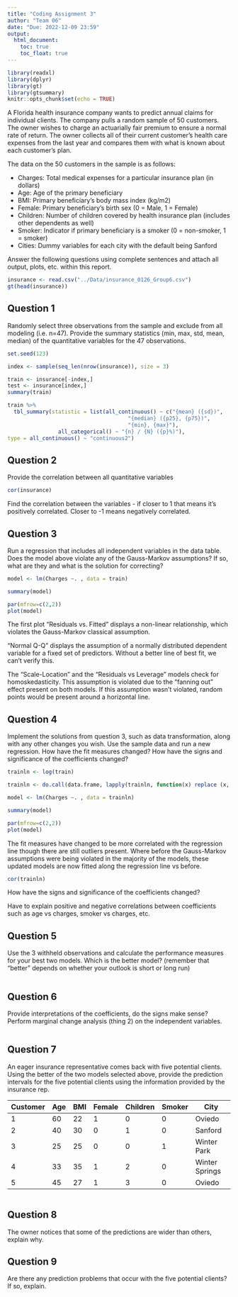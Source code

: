 ```yaml
---
title: "Coding Assignment 3"
author: "Team 06"
date: "Due: 2022-12-09 23:59"
output: 
  html_document:
    toc: true
    toc_float: true
---
```


```r
library(readxl)
library(dplyr)
library(gt)
library(gtsummary)
knitr::opts_chunk$set(echo = TRUE)
```

A Florida health insurance company wants to predict annual claims for individual clients. The company pulls a random sample of 50 customers. The owner wishes to charge an actuarially fair premium to ensure a normal rate of return. The owner collects all of their current customer’s health care expenses from the last year and compares them with what is known about each customer’s plan. 

The data on the 50 customers in the sample is as follows:

-	Charges: Total medical expenses for a particular insurance plan (in dollars)
-	Age: Age of the primary beneficiary
-	BMI: Primary beneficiary’s body mass index (kg/m2)
-	Female: Primary beneficiary’s birth sex (0 = Male, 1 = Female)
-	Children: Number of children covered by health insurance plan (includes other dependents as well)
-	Smoker: Indicator if primary beneficiary is a smoker (0 = non-smoker, 1 = smoker)
-	Cities: Dummy variables for each city with the default being Sanford

Answer the following questions using complete sentences and attach all output, plots, etc. within this report.


```r
insurance <- read.csv("../Data/insurance_0126_Group6.csv")
gt(head(insurance))
```



## Question 1

Randomly select three observations from the sample and exclude from all modeling (i.e. n=47). Provide the summary statistics (min, max, std, mean, median) of the quantitative variables for the 47 observations.

```r
set.seed(123)

index <- sample(seq_len(nrow(insurance)), size = 3)

train <- insurance[-index,]
test <- insurance[index,]
summary(train)

train %>%
  tbl_summary(statistic = list(all_continuous() ~ c("{mean} ({sd})",
                                      "{median} ({p25}, {p75})",
                                      "{min}, {max}"),
                all_categorical() ~ "{n} / {N} ({p}%)"),
type = all_continuous() ~ "continuous2")
```


## Question 2

Provide the correlation between all quantitative variables

```r
cor(insurance)
```
Find the correlation between the variables - if closer to 1 that means it's positively correlated. Closer to -1 means negatively correlated.

## Question 3

Run a regression that includes all independent variables in the data table. Does the model above violate any of the Gauss-Markov assumptions? If so, what are they and what is the solution for correcting?
```r
model <- lm(Charges ~. , data = train)

summary(model)

par(mfrow=c(2,2))
plot(model)
```
The first plot "Residuals vs. Fitted" displays a non-linear relationship, which violates the Gauss-Markov classical assumption.

"Normal Q-Q" displays the assumption of a normally distributed dependent variable for a fixed set of predictors. Without a better line of best fit, we can't verify this.

The "Scale-Location" and the "Residuals vs Leverage" models check for homoskedasticity. This assumption is violated due to the "fanning out" effect present on both models. If this assumption wasn't violated, random points would be present around a horizontal line.

## Question 4

Implement the solutions from question 3, such as data transformation, along with any other changes you wish. Use the sample data and run a new regression. How have the fit measures changed? How have the signs and significance of the coefficients changed?

```r
trainln <- log(train)

trainln <- do.call(data.frame, lapply(trainln, function(x) replace (x, is.infinite(x), 1)))

model <- lm(Charges ~. , data = trainln)

summary(model)

par(mfrow=c(2,2))
plot(model)
```
The fit measures have changed to be more correlated with the regression line though there are still outliers present. Where before the Gauss-Markov assumptions were being violated in the majority of the models, these updated models are now fitted along the regression line vs before.

``` r
cor(trainln)
```
How have the signs and significance of the coefficients changed?

Have to explain positive and negative correlations between coefficients such as age vs charges, smoker vs charges, etc.

## Question 5

Use the 3 withheld observations and calculate the performance measures for your best two models. Which is the better model? (remember that "better" depends on whether your outlook is short or long run)

```r

```


## Question 6

Provide interpretations of the coefficients, do the signs make sense? Perform marginal change analysis (thing 2) on the independent variables.

```r

```

## Question 7

An eager insurance representative comes back with five potential clients. Using the better of the two models selected above, provide the prediction intervals for the five potential clients using the information provided by the insurance rep.

| Customer | Age | BMI | Female | Children | Smoker | City           |
| -------- | --- | --- | ------ | -------- | ------ | -------------- | 
| 1        | 60  | 22  | 1      | 0        | 0      | Oviedo         |
| 2        | 40  | 30  | 0      | 1        | 0      | Sanford        |
| 3        | 25  | 25  | 0      | 0        | 1      | Winter Park    |
| 4        | 33  | 35  | 1      | 2        | 0      | Winter Springs |
| 5        | 45  | 27  | 1      | 3        | 0      | Oviedo         |


```r

```

## Question 8

The owner notices that some of the predictions are wider than others, explain why.

## Question 9 

Are there any prediction problems that occur with the five potential clients? If so, explain.

